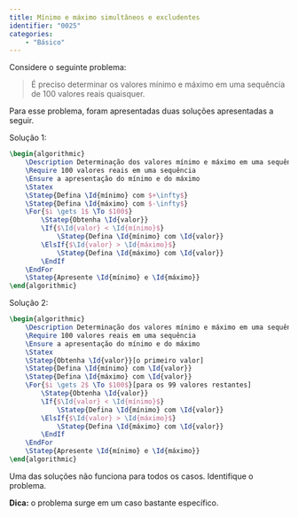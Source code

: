```yaml
---
title: Mínimo e máximo simultâneos e excludentes
identifier: "0025"
categories:
    - "Básico"
---
```


::: {.exercicio}
Considere o seguinte problema:

> É preciso determinar os valores mínimo e máximo em uma sequência de 100 valores reais quaisquer.

Para esse problema, foram apresentadas duas soluções apresentadas a seguir.

Solução 1:

```latex {.pseudocode}
\begin{algorithmic}
    \Description Determinação dos valores mínimo e máximo em uma sequência de 100 valores reais
    \Require 100 valores reais em uma sequência
    \Ensure a apresentação do mínimo e do máximo
    \Statex
    \Statep{Defina \Id{mínimo} com $+\infty$}
    \Statep{Defina \Id{máximo} com $-\infty$}
    \For{$i \gets 1$ \To $100$}
        \Statep{Obtenha \Id{valor}}
        \If{$\Id{valor} < \Id{mínimo}$}
            \Statep{Defina \Id{mínimo} com \Id{valor}}
        \ElsIf{$\Id{valor} > \Id{máximo}$}
            \Statep{Defina \Id{máximo} com \Id{valor}}
        \EndIf
    \EndFor
    \Statep{Apresente \Id{mínimo} e \Id{máximo}}
\end{algorithmic}
```
Solução 2:

```latex {.pseudocode}
\begin{algorithmic}
    \Description Determinação dos valores mínimo e máximo em uma sequência de 100 valores reais
    \Require 100 valores reais em uma sequência
    \Ensure a apresentação do mínimo e do máximo
    \Statex
    \Statep{Obtenha \Id{valor}}[o primeiro valor]
    \Statep{Defina \Id{mínimo} com \Id{valor}}
    \Statep{Defina \Id{máximo} com \Id{valor}}
    \For{$i \gets 2$ \To $100$}[para os 99 valores restantes]
        \Statep{Obtenha \Id{valor}}
        \If{$\Id{valor} < \Id{mínimo}$}
            \Statep{Defina \Id{mínimo} com \Id{valor}}
        \ElsIf{$\Id{valor} > \Id{máximo}$}
            \Statep{Defina \Id{máximo} com \Id{valor}}
        \EndIf
    \EndFor
    \Statep{Apresente \Id{mínimo} e \Id{máximo}}
\end{algorithmic}
```

Uma das soluções não funciona para todos os casos. Identifique o problema.

**Dica:** o problema surge em um caso bastante específico.
:::